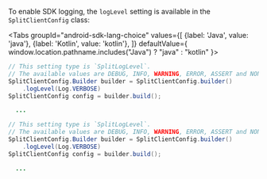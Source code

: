 
To enable SDK logging, the `logLevel` setting is available in the `SplitClientConfig` class:

<Tabs
  groupId="android-sdk-lang-choice"
  values={[
    {label: 'Java', value: 'java'},
    {label: 'Kotlin', value: 'kotlin'},
  ]} defaultValue={ window.location.pathname.includes("Java") ? "java" : "kotlin" }>
  <TabItem value="java">

```java
// This setting type is `SplitLogLevel`. 
// The available values are DEBUG, INFO, WARNING, ERROR, ASSERT and NONE
SplitClientConfig.Builder builder = SplitClientConfig.builder()
    .logLevel(Log.VERBOSE)
SplitClientConfig config = builder.build();

  ...
```

  </TabItem>
  <TabItem value="kotlin">

```java
// This setting type is `SplitLogLevel`. 
// The available values are DEBUG, INFO, WARNING, ERROR, ASSERT and NONE
SplitClientConfig.Builder builder = SplitClientConfig.builder()
    .logLevel(Log.VERBOSE)
SplitClientConfig config = builder.build();

  ...
```

  </TabItem>
</Tabs>